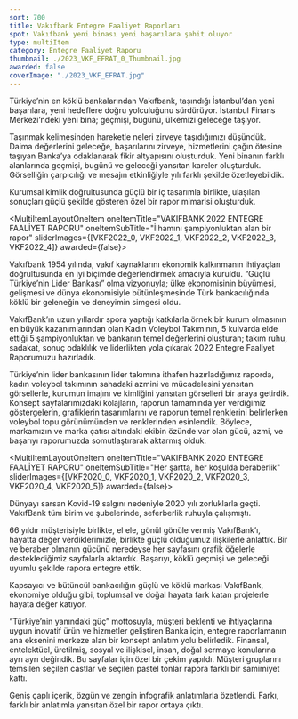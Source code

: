 ```yaml
---
sort: 700
title: Vakıfbank Entegre Faaliyet Raporları
spot: Vakıfbank yeni binası yeni başarılara şahit oluyor
type: multiItem
category: Entegre Faaliyet Raporu
thumbnail: ./2023_VKF_EFRAT_0_Thumbnail.jpg
awarded: false
coverImage: "./2023_VKF_EFRAT.jpg"
---
```




<MultiItemLayoutOneItem oneItemTitle="VAKIFBANK 2023 ENTEGRE FAALİYET RAPORU" oneItemSubTitle="Vakıfbank yeni binası yeni başarılara şahit oluyor" sliderImages={[VKF2023_0]} awarded={true}>

Türkiye’nin en köklü bankalarından Vakıfbank, taşındığı İstanbul’dan yeni başarılara, yeni hedeflere doğru yolculuğunu sürdürüyor. İstanbul Finans Merkezi’ndeki yeni bina; geçmişi, bugünü, ülkemizi geleceğe taşıyor.

Taşınmak kelimesinden hareketle neleri zirveye taşıdığımızı düşündük. Daima değerlerini geleceğe, başarılarını zirveye, hizmetlerini çağın ötesine taşıyan Banka’ya odaklanarak fikir altyapısını oluşturduk. Yeni binanın farklı alanlarında geçmişi, bugünü ve geleceği yansıtan kareler oluşturduk. Görselliğin çarpıcılığı ve mesajın etkinliğiyle yılı farklı şekilde özetleyebildik.

Kurumsal kimlik doğrultusunda güçlü bir iç tasarımla birlikte, ulaşılan sonuçları güçlü şekilde gösteren özel bir rapor mimarisi oluşturduk.

</MultiItemLayoutOneItem>


<MultiItemLayoutOneItem oneItemTitle="VAKIFBANK 2022 ENTEGRE FAALİYET RAPORU" oneItemSubTitle="İlhamını şampiyonluktan alan bir rapor" sliderImages={[VKF2022_0, VKF2022_1, VKF2022_2, VKF2022_3, VKF2022_4]} awarded={false}>

Vakıfbank 1954 yılında, vakıf kaynaklarını ekonomik kalkınmanın ihtiyaçları doğrultusunda en iyi biçimde değerlendirmek amacıyla kuruldu. “Güçlü Türkiye’nin Lider Bankası” olma vizyonuyla; ülke ekonomisinin büyümesi, gelişmesi ve dünya ekonomisiyle bütünleşmesinde Türk bankacılığında köklü bir geleneğin ve deneyimin simgesi oldu.

VakıfBank’ın uzun yıllardır spora yaptığı katkılarla örnek bir kurum olmasının en büyük kazanımlarından olan Kadın Voleybol Takımının, 5 kulvarda elde ettiği 5 şampiyonluktan ve bankanın temel değerlerini oluşturan; takım ruhu, sadakat, sonuç odaklılık ve liderlikten yola çıkarak 2022 Entegre Faaliyet Raporumuzu hazırladık.

Türkiye’nin lider bankasının lider takımına ithafen hazırladığımız raporda, kadın voleybol takımının sahadaki azmini ve mücadelesini yansıtan görsellerle, kurumun imajını ve kimliğini yansıtan görselleri bir araya getirdik. Konsept sayfalarımızdaki kolajların, raporun tamamında yer verdiğimiz göstergelerin, grafiklerin tasarımlarını ve raporun temel renklerini belirlerken voleybol topu görünümünden ve renklerinden esinlendik. Böylece, markamızın ve marka çatısı altındaki ekibin özünde var olan gücü, azmi, ve başarıyı raporumuzda somutlaştırarak aktarmış olduk.

</MultiItemLayoutOneItem>


<MultiItemLayoutOneItem oneItemTitle="VAKIFBANK 2020 ENTEGRE FAALİYET RAPORU" oneItemSubTitle="Her şartta, her koşulda beraberlik" sliderImages={[VKF2020_0, VKF2020_1, VKF2020_2, VKF2020_3, VKF2020_4, VKF2020_5]} awarded={false}>

Dünyayı sarsan Kovid-19 salgını nedeniyle 2020 yılı zorluklarla geçti. VakıfBank tüm birim ve şubelerinde, seferberlik ruhuyla çalışmıştı.

66 yıldır müşterisiyle birlikte, el ele, gönül gönüle vermiş VakıfBank’ı, hayatta değer verdiklerimizle, birlikte güçlü olduğumuz ilişkilerle anlattık. Bir ve beraber olmanın gücünü neredeyse her sayfasını grafik öğelerle desteklediğimiz sayfalarla aktardık. Başarıyı, köklü geçmişi ve geleceği uyumlu şekilde rapora entegre ettik.

</MultiItemLayoutOneItem>


<MultiItemLayoutOneItem oneItemTitle="VAKIFBANK 2019 ENTEGRE FAALİYET RAPORU" oneItemSubTitle="VakıfBank’ın yarattığı entegre farklar" sliderImages={[VKF2019_0]} awarded={false}>

Kapsayıcı ve bütüncül bankacılığın güçlü ve köklü markası VakıfBank, ekonomiye olduğu gibi, toplumsal ve doğal hayata fark katan projelerle hayata değer katıyor.

“Türkiye’nin yanındaki güç” mottosuyla, müşteri beklenti ve ihtiyaçlarına uygun inovatif ürün ve hizmetler geliştiren Banka için, entegre raporlamanın ana eksenini merkeze alan bir konsept anlatım yolu belirledik. Finansal, entelektüel, üretilmiş, sosyal ve ilişkisel, insan, doğal sermaye konularına ayrı ayrı değindik. Bu sayfalar için özel bir çekim yapıldı. Müşteri gruplarını temsilen seçilen castlar ve seçilen pastel tonlar rapora farklı bir samimiyet kattı.

Geniş çaplı içerik, özgün ve zengin infografik anlatımlarla özetlendi. Farkı, farklı bir anlatımla yansıtan özel bir rapor ortaya çıktı.

</MultiItemLayoutOneItem>
